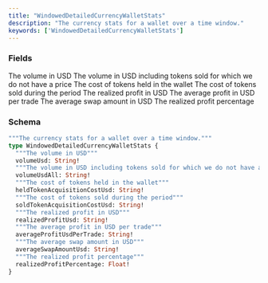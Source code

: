 ```yaml
---
title: "WindowedDetailedCurrencyWalletStats"
description: "The currency stats for a wallet over a time window."
keywords: ['WindowedDetailedCurrencyWalletStats']
---
```


### Fields

<ResponseField name="volumeUsd" type="String!" required>
  The volume in USD
</ResponseField>

<ResponseField name="volumeUsdAll" type="String!" required>
  The volume in USD including tokens sold for which we do not have a price
</ResponseField>

<ResponseField name="heldTokenAcquisitionCostUsd" type="String!" required>
  The cost of tokens held in the wallet
</ResponseField>

<ResponseField name="soldTokenAcquisitionCostUsd" type="String!" required>
  The cost of tokens sold during the period
</ResponseField>

<ResponseField name="realizedProfitUsd" type="String!" required>
  The realized profit in USD
</ResponseField>

<ResponseField name="averageProfitUsdPerTrade" type="String!" required>
  The average profit in USD per trade
</ResponseField>

<ResponseField name="averageSwapAmountUsd" type="String!" required>
  The average swap amount in USD
</ResponseField>

<ResponseField name="realizedProfitPercentage" type="Float!" required>
  The realized profit percentage
</ResponseField>

### Schema


```graphql 
"""The currency stats for a wallet over a time window."""
type WindowedDetailedCurrencyWalletStats {
  """The volume in USD"""
  volumeUsd: String!
  """The volume in USD including tokens sold for which we do not have a price"""
  volumeUsdAll: String!
  """The cost of tokens held in the wallet"""
  heldTokenAcquisitionCostUsd: String!
  """The cost of tokens sold during the period"""
  soldTokenAcquisitionCostUsd: String!
  """The realized profit in USD"""
  realizedProfitUsd: String!
  """The average profit in USD per trade"""
  averageProfitUsdPerTrade: String!
  """The average swap amount in USD"""
  averageSwapAmountUsd: String!
  """The realized profit percentage"""
  realizedProfitPercentage: Float!
}
```
